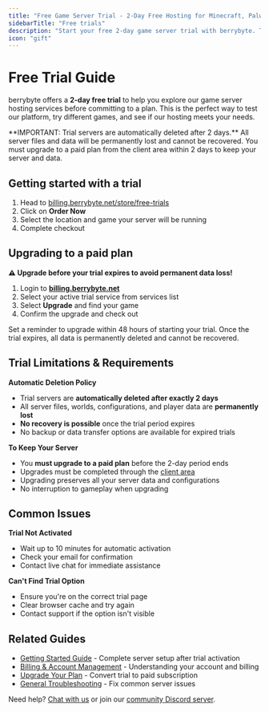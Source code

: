 ```yaml
---
title: "Free Game Server Trial - 2-Day Free Hosting for Minecraft, Palworld & More"
sidebarTitle: "Free trials"
description: "Start your free 2-day game server trial with berrybyte. Test Minecraft, Palworld, Rust, and 20+ games with no commitment. Instant setup, full features, upgrade anytime."
icon: "gift"
---
```


# Free Trial Guide

berrybyte offers a **2-day free trial** to help you explore our game server hosting services before committing to a plan. This is the perfect way to test our platform, try different games, and see if our hosting meets your needs.

<Warning>
  **IMPORTANT: Trial servers are automatically deleted after 2 days.** All server files and data will be permanently lost and cannot be recovered. You must upgrade to a paid plan from the client area within 2 days to keep your server and data.
</Warning>

## Getting started with a trial

1. Head to [billing.berrybyte.net/store/free-trials](https://billing.berrybyte.net/store/free-trials)
2. Click on **Order Now**
3. Select the location and game your server will be running
4. Complete checkout

## Upgrading to a paid plan

**⚠️ Upgrade before your trial expires to avoid permanent data loss!**

1. Login to [**billing.berrybyte.net**](https://billing.berrybyte.net/login)
2. Select your active trial service from services list
3. Select **Upgrade** and find your game
4. Confirm the upgrade and check out

<Tip>
  Set a reminder to upgrade within 48 hours of starting your trial. Once the trial expires, all data is permanently deleted and cannot be recovered.
</Tip>

## Trial Limitations & Requirements

**Automatic Deletion Policy**
- Trial servers are **automatically deleted after exactly 2 days**
- All server files, worlds, configurations, and player data are **permanently lost**
- **No recovery is possible** once the trial period expires
- No backup or data transfer options are available for expired trials

**To Keep Your Server**
- You **must upgrade to a paid plan** before the 2-day period ends
- Upgrades must be completed through the [client area](https://billing.berrybyte.net/login)
- Upgrading preserves all your server data and configurations
- No interruption to gameplay when upgrading

## Common Issues

**Trial Not Activated**
- Wait up to 10 minutes for automatic activation
- Check your email for confirmation
- Contact live chat for immediate assistance

**Can't Find Trial Option**
- Ensure you're on the correct trial page
- Clear browser cache and try again
- Contact support if the option isn't visible

## Related Guides

- [Getting Started Guide](/quickstart) - Complete server setup after trial activation
- [Billing & Account Management](/help) - Understanding your account and billing
- [Upgrade Your Plan](/help/upgrade-plan) - Convert trial to paid subscription
- [General Troubleshooting](/help/troubleshooting) - Fix common server issues

Need help? [Chat with us](https://berrybyte.net/contact) or join our [community Discord server](https://discord.com/invite/Pv8DMpXtma).